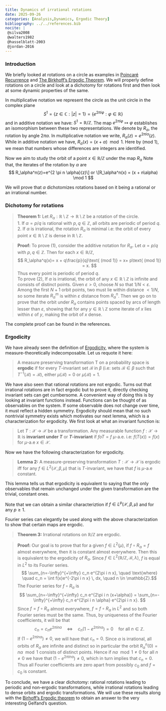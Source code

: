 ```yaml
---
title: Dynamics of irrational rotations
date: 2025-09-26
categories: [Analysis,Dynamics, Ergodic Theory]
bibliography: ../../references.bib
nocite: |
 @silva2008
 @walters1982
 @hasselblatt-2003
 @jordan-2016
---
```


### Introduction

We briefly looked at rotations on a circle as examples in [Poincaré Recurrence](\posts\my-first-post) and [The Birkhoff's Ergodic Theorem](\posts\post-with-code). We will properly define rotations on a circle and look at a dichotomy for rotations first and then look at some dynamic properties of the same.

In multiplicative notation we represent the circle as the unit circle in the complex plane 
$$
S^1=\{z \in \mathbb{C}: |z|=1\} = \{e^{2\pi i \varphi} :\varphi \in \mathbb{R}\}
$$
and in additive notation we have: $S^1= \mathbb{R}/\mathbb{Z}$. The map $e^{2\pi i \varphi} \mapsto \varphi$ establishes an isomorphism between these two representations. We denote by $R_\alpha$, the rotation by angle $2\pi \alpha$. In multiplicative notation we write, $R_\alpha(z)=e^{2\pi i \alpha}(z)$. While in additive notation we have, $R_\alpha(x)=(x+\alpha)\mod 1$. Here by (mod $1$), we mean that numbers whose differences are integers are identified. 

Now we aim to study the orbit of a point $x \in \mathbb{R}/\mathbb{Z}$ under the map $R_{\alpha}$ Note that, the iterates of the rotation by $\alpha$ are 
$$
R_\alpha^n(z)=e^{2 \pi n \alpha}(z)\] or \[R_\alpha^n(x) = (x + n\alpha) \mod 1
$$

We will prove that $\alpha$ dichotomizes rotations based on it being a rational or an irrational number. 

### Dichotomy for rotations

> **Theorem 1:** Let $R_\alpha: \mathbb{R}\setminus\mathbb{Z} \rightarrow \mathbb{R}\setminus\mathbb{Z}$ be a rotation of the circle.  
> 1. If $\alpha = p/q$ is rational with $p,q \in \mathbb{Z}$, all orbits are periodic of period $q$.  
> 2. If $\alpha$ is irrational, the rotation $R_\alpha$ is minimal i.e: the orbit of every point $x \in \mathbb{R}\setminus\mathbb{Z}$ is dense in $\mathbb{R}\setminus\mathbb{Z}$.

> **Proof:**  To prove (1), consider the additive notation for $R_\alpha$. Let $\alpha =p/q$ with $p,q \in \mathbb{Z}$. Then for each $x \in \mathbb{R}/\mathbb{Z}$, $$ R_\alpha^q(x)= x + q\frac{p}{q}\text{ (mod 1)} = x+ p\text{ (mod 1)} = x. $$ Thus every point is periodic of period $q$.  
> To prove (2), If $\alpha$ is irrational, the orbit of any $x \in \mathbb{R}\setminus\mathbb{Z}$ is infinite and consists of distinct points. Given $\varepsilon>0$, choose $N$ so that $1/N<\varepsilon$. Among the first $N+1$ orbit points, two must lie within distance $<1/N$, so some iterate $R_\alpha^m$ is within $\varepsilon$ distance from $R_\alpha^n$. Then we go on to prove that the orbit under $R_\alpha$ contains points spaced by arcs of length lesser than $\varepsilon$, showing that for any $y \in \mathbb{R}\setminus\mathbb{Z}$ some iterate of $x$ lies within $\varepsilon$ of $y$, making the orbit of $x$ dense.

The complete proof can be found in the references.

### Ergodicity 

We have already seen the definition of [Ergodicity](\posts\post-with-code), where the system is measure-theoretically indecomposable. Let us requote it here:

> A measure preserving transformation T on a probability space is **ergodic** if for every $T$-invariant set $\mathcal{B}$ in $\beta$ (i.e: sets $\mathcal{B} \in \beta$ such that $T^{-1}(\mathcal{B})=\mathcal{B}$), either $\mu(\mathcal{B})=0$ or $\mu(\mathcal{B})=1$. 

We have also seen that rational rotations are not ergodic. Turns out that irrational rotations are in fact ergodic but to prove it, directly checking invariant sets can get cumbersome. A convenient way of doing this is by looking at invariant functions instead. Functions can be thought of as observables on the system. If some observable does not change over time, it must reflect a hidden symmetry. Ergodicity should mean that no such nontrivial symmetry exists which motivates our next lemma, which is a characterization for ergodicity. We first look at what an invariant function is:

> Let $T: \mathcal{X} \rightarrow \mathcal{X}$ be a transformation. Any measurable function $f: \mathcal{X} \rightarrow \mathbb{R}$ is **invariant under $T$** or **$T$-invariant** if $foT = f$ $\mu$-a.e. i.e: $f(T(x))=f(x)$ for $\mu$-a.e $x \in \mathcal{X}$.

Now we have the following characterization for ergodicity. 

> **Lemma 2:**  A measure-preserving transformation $T: \mathcal{X} \rightarrow \mathcal{X}$ is ergodic iff for any $f \in L^2(\mathcal{X},\beta,\mu)$ that is $T$-invariant, we have that $f$ is $\mu$-a.e constant.

This lemma tells us that ergodicity is equivalent to saying that the only observables that remain unchanged under the given transformation are the trivial, constant ones.

Note that we can obtain a similar characteriztion if $f \in L^p(\mathcal{X},\beta,\mu)$ and for any $p \geq 1$.

Fourier series can elegantly be used along with the above characterization to show that certain maps are ergodic.

> **Theorem 3:** Irrational rotations on $\mathbb{R}/\mathbb{Z}$ are ergodic.  

> **Proof:** Our goal is to prove that for a given $f \in L^2(\mu)$, if $f \circ R_\alpha = f$ almost everywhere, then it is constant almost everywhere. Then this is equivalent to the ergodicity of $R_\alpha$. Since $f \in L^2(\mathbb{R}/\mathbb{Z}, \mathcal{B}, \lambda)$, $f$ is equal in $L^2$ to its Fourier series. $$ \sum_{n=-\infty}^{+\infty} c_n e^{2\pi i n x}, \quad \text{where} \quad c_n = \int f(x)e^{-2\pi i n x} \, dx, \quad n \in \mathbb{Z}.$$ The Fourier series for $f \circ R_\alpha$ is $$ \sum_{n=-\infty}^{+\infty} c_n e^{2\pi i n (x+\alpha)} = \sum_{n=-\infty}^{+\infty} c_n e^{2\pi i n \alpha} e^{2\pi i n x}. $$ Since $f = f \circ R_\alpha$ almost everywhere, $f = f \circ R_\alpha$ in $L^2$ and so both Fourier series must be the same. Thus, by uniqueness of the Fourier coefficients, it will be that $$ c_n = c_n e^{2\pi i n \alpha} \quad \Leftrightarrow \quad c_n (1 - e^{2\pi i n \alpha}) = 0 \quad \text{for all } n \in \mathbb{Z}. $$ If $(1 - e^{2\pi i n \alpha}) \neq 0$, we will have that $c_n = 0$. Since $\alpha$ is irrational, all orbits of $R_\alpha$ are infinite and distinct so in particular the orbit $R_\alpha^n(0) = n\alpha \mod 1$ consists of distinct points. Hence if  $n \alpha \mod 1 \neq 0$ for all $n \neq 0$ we have that $(1 - e^{2\pi i n \alpha}) \neq 0$, which in turn implies that $c_n = 0.$ Thus all Fourier coefficients are zero apart from possibly $c_0$ and $f = c_0$ is constant. 
  
To conclude, we have a clear dichotomy: rational rotations leading to periodic and non-ergodic transformations, while irrational rotations leading to dense orbits and ergodic transformations. We will use these results along with the [Birhoff's Ergodic theorem](\posts\post-with-code) to obtain an answer to the very interesting Gelfand's question.

::: {.comment-section}
<!-- Giscus comments widget -->
<script src="https://giscus.app/client.js"
        data-repo="MostlyMath/MostlyMathematics"
        data-repo-id="R_kgDOPrVY4w"
        data-category="Comments"
        data-category-id="DIC_kwDOPrVY484CvwcT"
        data-mapping="url"
        data-strict="0"
        data-reactions-enabled="1"
        data-emit-metadata="0"
        data-input-position="top"
        data-theme="light"
        data-lang="en"
        crossorigin="anonymous"
        async>
</script>
:::